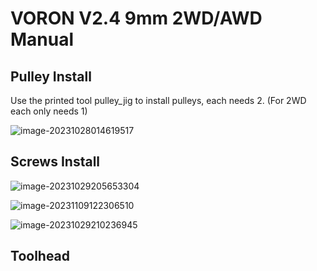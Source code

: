 # VORON V2.4 9mm 2WD/AWD Manual


## Pulley Install 

Use the printed tool pulley_jig to install pulleys, each needs 2. (For 2WD each only needs 1)

![image-20231028014619517](https://img.mpx.wiki/i/2023/10/28/653bf76d84940.webp)

## Screws Install


![image-20231029205653304](https://img.mpx.wiki/i/2023/10/29/653e569a52de0.webp)

![image-20231109122306510](https://img.mpx.wiki/i/2023/11/09/654c5ed14bec3.webp)

![image-20231029210236945](https://img.mpx.wiki/i/2023/10/29/653e57f28ea26.webp)

## Toolhead



